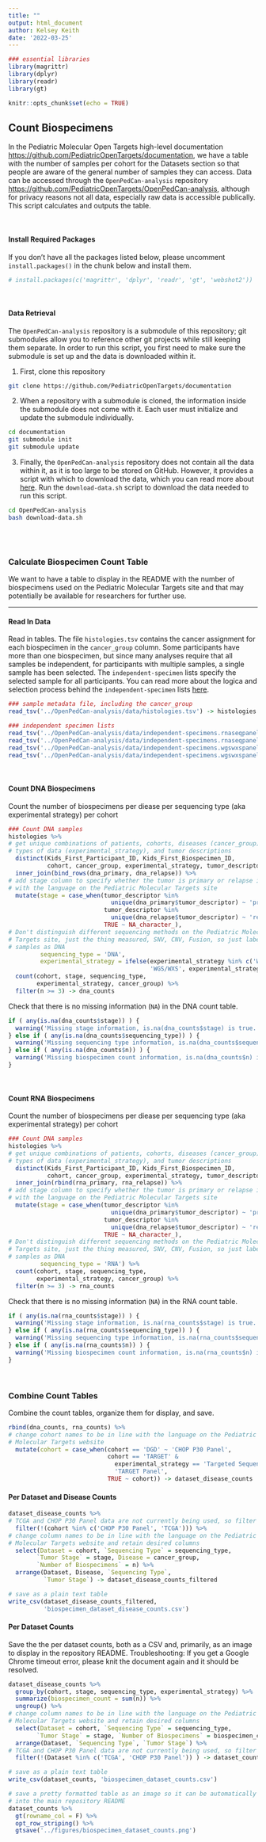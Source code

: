 ```yaml
---
title: ""
output: html_document
author: Kelsey Keith
date: '2022-03-25'
---
```


```r
### essential libraries
library(magrittr)
library(dplyr)
library(readr)
library(gt)

knitr::opts_chunk$set(echo = TRUE)
```

## Count Biospecimens 

In the Pediatric Molecular Open Targets high-level documentation <https://github.com/PediatricOpenTargets/documentation>, we have a table with the number of samples per cohort for the Datasets section so that people are aware of the general number of samples they can access. Data can be accessed through the `OpenPedCan-analysis` repository <https://github.com/PediatricOpenTargets/OpenPedCan-analysis>, although for privacy reasons not all data, especially raw data is accessible publically. This script calculates and outputs the table.

<br>

#### Install Required Packages

If you don't have all the packages listed below, please uncomment `install.packages()` in the chunk below and install them.

```r
# install.packages(c('magrittr', 'dplyr', 'readr', 'gt', 'webshot2'))
```

<br>

#### Data Retrieval 

The `OpenPedCan-analysis` repository is a submodule of this repository; git submodules allow you to reference other git projects while still keeping them separate. In order to run this script, you first need to make sure the submodule is set up and the data is downloaded within it. 

1. First, clone this repository

```bash
git clone https://github.com/PediatricOpenTargets/documentation
```

2. When a repository with a submodule is cloned, the information inside the submodule does not come with it. Each user must initialize and update the submodule individually.

```bash
cd documentation
git submodule init
git submodule update
```

3. Finally, the `OpenPedCan-analysis` repository does not contain all the data within it, as it is too large to be stored on GitHub. However, it provides a script with which to download the data, which you can read more about [here](https://github.com/PediatricOpenTargets/OpenPedCan-analysis#data-access-via-download-script). Run the `download-data.sh` script to download the data needed to run this script.

```bash
cd OpenPedCan-analysis
bash download-data.sh
```

<br><br>

### Calculate Biospecimen Count Table

We want to have a table to display in the README with the number of biospecimens used on the Pediatric Molecular Targets site and that may potentially be available for researchers for further use.

---

#### Read In Data

Read in tables. The file `histologies.tsv` contains the cancer assignment for each biospecimen in the `cancer_group` column. Some participants have more than one biospecimen, but since many analyses require that all samples be independent, for participants with multiple samples, a single sample has been selected. The `independent-specimen` lists specify the selected sample for all participants. You can read more about the logica and selection process behind the `independent-specimen` lists [here](https://github.com/PediatricOpenTargets/OpenPedCan-analysis/tree/dev/analyses/independent-samples).

```r
### sample metadata file, including the cancer_group
read_tsv('../OpenPedCan-analysis/data/histologies.tsv') -> histologies

### independent specimen lists
read_tsv('../OpenPedCan-analysis/data/independent-specimens.rnaseqpanel.primary.eachcohort.tsv') -> rna_primary
read_tsv('../OpenPedCan-analysis/data/independent-specimens.rnaseqpanel.relapse.eachcohort.tsv') -> rna_relapse
read_tsv('../OpenPedCan-analysis/data/independent-specimens.wgswxspanel.primary.eachcohort.prefer.wxs.tsv') -> dna_primary
read_tsv('../OpenPedCan-analysis/data/independent-specimens.wgswxspanel.relapse.eachcohort.prefer.wxs.tsv') -> dna_relapse
```

<br>

#### Count DNA Biospecimens

Count the number of biospecimens per diease per sequencing type (aka experimental strategy) per cohort

```r
### Count DNA samples
histologies %>% 
# get unique combinations of patients, cohorts, diseases (cancer_group), 
# types of data (experimental_strategy), and tumor descriptions
  distinct(Kids_First_Participant_ID, Kids_First_Biospecimen_ID, 
           cohort, cancer_group, experimental_strategy, tumor_descriptor) %>%
  inner_join(bind_rows(dna_primary, dna_relapse)) %>%
# add stage column to specify whether the tumor is primary or relapse in keeping
# with the language on the Pediatric Molecular Targets site
  mutate(stage = case_when(tumor_descriptor %in% 
                             unique(dna_primary$tumor_descriptor) ~ 'primary',
                           tumor_descriptor %in% 
                             unique(dna_relapse$tumor_descriptor) ~ 'relapse',
                           TRUE ~ NA_character_),
# Don't distinguish different sequencing methods on the Pediatric Molecular 
# Targets site, just the thing measured, SNV, CNV, Fusion, so just labeling all
# samples as DNA
         sequencing_type = 'DNA',
         experimental_strategy = ifelse(experimental_strategy %in% c('WGS', 'WXS'),
                                        'WGS/WXS', experimental_strategy)) %>% 
  count(cohort, stage, sequencing_type, 
        experimental_strategy, cancer_group) %>%
  filter(n >= 3) -> dna_counts
```

Check that there is no missing information (`NA`) in the DNA count table.

```r
if ( any(is.na(dna_counts$stage)) ) {
  warning('Missing stage information, is.na(dna_counts$stage) is true.')
} else if ( any(is.na(dna_counts$sequencing_type)) ) {
  warning('Missing sequencing type information, is.na(dna_counts$sequencing_type) is true.')
} else if ( any(is.na(dna_counts$n)) ) {
  warning('Missing biospecimen count information, is.na(dna_counts$n) is true.')
} 
```

<br>

#### Count RNA Biospecimens

Count the number of biospecimens per diease per sequencing type (aka experimental strategy) per cohort

```r
### Count DNA samples
histologies %>% 
# get unique combinations of patients, cohorts, diseases (cancer_group), 
# types of data (experimental_strategy), and tumor descriptions
  distinct(Kids_First_Participant_ID, Kids_First_Biospecimen_ID, 
           cohort, cancer_group, experimental_strategy, tumor_descriptor) %>%
  inner_join(rbind(rna_primary, rna_relapse)) %>% 
# add stage column to specify whether the tumor is primary or relapse in keeping
# with the language on the Pediatric Molecular Targets site
  mutate(stage = case_when(tumor_descriptor %in% 
                             unique(dna_primary$tumor_descriptor) ~ 'primary',
                           tumor_descriptor %in% 
                             unique(dna_relapse$tumor_descriptor) ~ 'relapse',
                           TRUE ~ NA_character_),
# Don't distinguish different sequencing methods on the Pediatric Molecular 
# Targets site, just the thing measured, SNV, CNV, Fusion, so just labeling all
# samples as DNA
         sequencing_type = 'RNA') %>% 
  count(cohort, stage, sequencing_type, 
        experimental_strategy, cancer_group) %>%
  filter(n >= 3) -> rna_counts
```

Check that there is no missing information (`NA`) in the RNA count table.

```r
if ( any(is.na(rna_counts$stage)) ) {
  warning('Missing stage information, is.na(rna_counts$stage) is true.')
} else if ( any(is.na(rna_counts$sequencing_type)) ) {
  warning('Missing sequencing type information, is.na(rna_counts$sequencing_type) is true.')
} else if ( any(is.na(rna_counts$n)) ) {
  warning('Missing biospecimen count information, is.na(rna_counts$n) is true.')
} 
```

<br>

### Combine Count Tables

Combine the count tables, organize them for display, and save.

```r
rbind(dna_counts, rna_counts) %>%
# change cohort names to be in line with the language on the Pediatric 
# Molecular Targets website
  mutate(cohort = case_when(cohort == 'DGD' ~ 'CHOP P30 Panel',
                            cohort == 'TARGET' & 
                              experimental_strategy == 'Targeted Sequencing' ~ 
                              'TARGET Panel',
                            TRUE ~ cohort)) -> dataset_disease_counts
```

#### Per Dataset and Disease Counts

```r
dataset_disease_counts %>%
# TCGA and CHOP P30 Panel data are not currently being used, so filter out
  filter(!(cohort %in% c('CHOP P30 Panel', 'TCGA'))) %>%
# change column names to be in line with the language on the Pediatric 
# Molecular Targets website and retain desired columns
  select(Dataset = cohort, `Sequencing Type` = sequencing_type,
        `Tumor Stage` = stage, Disease = cancer_group, 
        `Number of Biospecimens` = n) %>%
  arrange(Dataset, Disease, `Sequencing Type`, 
          `Tumor Stage`) -> dataset_disease_counts_filtered

# save as a plain text table
write_csv(dataset_disease_counts_filtered, 
          'biospecimen_dataset_disease_counts.csv')
```

#### Per Dataset Counts 

Save the the per dataset counts, both as a CSV and, primarily, as an image to display in the repository README. Troubleshooting: If you get a Google Chrome timeout error, please knit the document again and it should be resolved.

```r
dataset_disease_counts %>%
  group_by(cohort, stage, sequencing_type, experimental_strategy) %>%
  summarize(biospecimen_count = sum(n)) %>%
  ungroup() %>%
# change column names to be in line with the language on the Pediatric 
# Molecular Targets website and retain desired columns
  select(Dataset = cohort, `Sequencing Type` = sequencing_type,
        `Tumor Stage` = stage, `Number of Biospecimens` = biospecimen_count) %>%
  arrange(Dataset, `Sequencing Type`, `Tumor Stage`) %>%
# TCGA and CHOP P30 Panel data are not currently being used, so filter out
  filter(!(Dataset %in% c('TCGA', 'CHOP P30 Panel')) ) -> dataset_counts

# save as a plain text table
write_csv(dataset_counts, 'biospecimen_dataset_counts.csv')

# save a pretty formatted table as an image so it can be automatically plugged 
# into the main repository README
dataset_counts %>%
  gt(rowname_col = F) %>% 
  opt_row_striping() %>%
  gtsave('../figures/biospecimen_dataset_counts.png')
```

<br><br>

